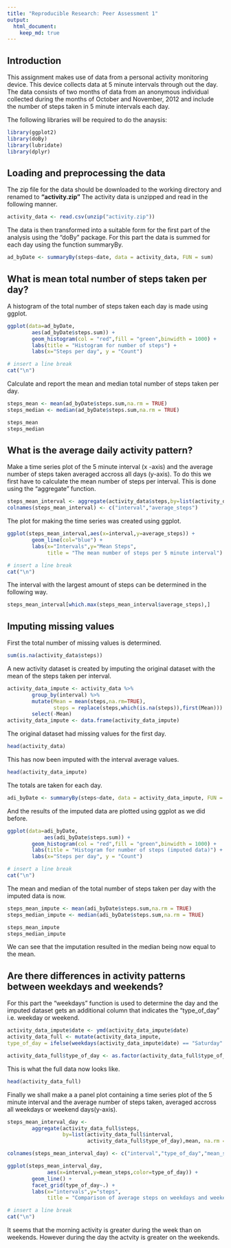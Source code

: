 ```yaml
---
title: "Reproducible Research: Peer Assessment 1"
output: 
  html_document:
    keep_md: true
---
```

## Introduction
This assignment makes use of data from a personal activity monitoring device. This device collects data at 5 minute intervals through out the day. The data consists of two months of data from an anonymous individual collected during the months of October and November, 2012 and include the number of steps taken in 5 minute intervals each day.

The following libraries will be required to do the anaysis:

```r
library(ggplot2)
library(doBy)
library(lubridate)
library(dplyr)
```

## Loading and preprocessing the data
The zip file for the data should be downloaded to the working directory and renamed to **"activity.zip"**
The activity data is unzipped and read in the following manner.
```r
activity_data <- read.csv(unzip("activity.zip"))
```
The data is then transformed into a suitable form for the first part of the analysis using the "doBy" package.
For this part the data is summed for each day using the function summaryBy.
```r
ad_byDate <- summaryBy(steps~date, data = activity_data, FUN = sum)
```

## What is mean total number of steps taken per day?
A histogram of the total number of steps taken each day is made using ggplot.
```r
ggplot(data=ad_byDate,
        aes(ad_byDate$steps.sum)) + 
        geom_histogram(col = "red",fill = "green",binwidth = 1000) + 
        labs(title = "Histogram for number of steps") + 
        labs(x="Steps per day", y = "Count")
```
```r
# insert a line break
cat("\n")
```
Calculate and report the mean and median total number of steps taken per day.
```r
steps_mean <- mean(ad_byDate$steps.sum,na.rm = TRUE)
steps_median <- median(ad_byDate$steps.sum,na.rm = TRUE)
```
```r
steps_mean
steps_median
```
## What is the average daily activity pattern?
Make a time series plot of the 5 minute interval (x -axis) and the average number of steps taken averaged accross all days (y-axis).
To do this we first have to calculate the mean number of steps per interval. This is done using the "aggregate" function.
```r
steps_mean_interval <- aggregate(activity_data$steps,by=list(activity_data$interval),mean, na.rm = TRUE)
colnames(steps_mean_interval) <- c("interval","average_steps")
```
The plot for making the time series was created using ggplot.
```r
ggplot(steps_mean_interval,aes(x=interval,y=average_steps)) + 
        geom_line(col="blue") + 
        labs(x="Intervals",y="Mean Steps",
             title = "The mean number of steps per 5 minute interval")
```
```r
# insert a line break
cat("\n")
```
The interval with the largest amount of steps can be determined in the following way.
```r
steps_mean_interval[which.max(steps_mean_interval$average_steps),]
```
## Imputing missing values
First the total number of missing values is determined.
```r
sum(is.na(activity_data$steps))
```
A new activity dataset is created by imputing the original dataset with the mean of the steps taken per interval.
```r
activity_data_impute <- activity_data %>% 
        group_by(interval) %>% 
        mutate(Mean = mean(steps,na.rm=TRUE),
               steps = replace(steps,which(is.na(steps)),first(Mean))) %>% 
        select(-Mean)
activity_data_impute <- data.frame(activity_data_impute)
```
The original dataset had missing values for the first day.
```r
head(activity_data)
```
This has now been imputed with the interval average values.
```r
head(activity_data_impute)
```
The totals are taken for each day.
```r
adi_byDate <- summaryBy(steps~date, data = activity_data_impute, FUN = sum)
```
And the results of the imputed data are plotted using ggplot as we did before.
```r
ggplot(data=adi_byDate,
            aes(adi_byDate$steps.sum)) + 
        geom_histogram(col = "red",fill = "green",binwidth = 1000) + 
        labs(title = "Histogram for number of steps (imputed data)") + 
        labs(x="Steps per day", y = "Count")
```
```r
# insert a line break
cat("\n")
```
The mean and median of the total number of steps taken per day with the imputed data is now.
```r
steps_mean_impute <- mean(adi_byDate$steps.sum,na.rm = TRUE)
steps_median_impute <- median(adi_byDate$steps.sum,na.rm = TRUE)
```
```r
steps_mean_impute
steps_median_impute
```
We can see that the imputation resulted in the median being now equal to the mean.  

## Are there differences in activity patterns between weekdays and weekends?
For this part the "weekdays" function is used to determine the day and the imputed dataset gets an additional column that indicates the "type_of_day" i.e. weekday or weekend.
```r
activity_data_impute$date <- ymd(activity_data_impute$date)
activity_data_full <- mutate(activity_data_impute, 
type_of_day = ifelse(weekdays(activity_data_impute$date) == "Saturday" | weekdays(activity_data_impute$date) == "Sunday", "weekend", "weekday"))

activity_data_full$type_of_day <- as.factor(activity_data_full$type_of_day)
```
This is what the full data now looks like.
```r
head(activity_data_full)
```
Finally we shall make a a panel plot containing a time series plot of the 5 minute interval and the average number of steps taken, averaged accross all weekdays or weekend days(y-axis).
```r
steps_mean_interval_day <- 
        aggregate(activity_data_full$steps,
                  by=list(activity_data_full$interval,
                          activity_data_full$type_of_day),mean, na.rm = TRUE)

colnames(steps_mean_interval_day) <- c("interval","type_of_day","mean_steps")

ggplot(steps_mean_interval_day,
             aes(x=interval,y=mean_steps,color=type_of_day)) + 
        geom_line() + 
        facet_grid(type_of_day~.) + 
        labs(x="intervals",y="steps",
             title = "Comparison of average steps on weekdays and weekend")
```
```r
# insert a line break
cat("\n")
```
It seems that the morning activity is greater during the week than on weekends. However during the day the actvity is greater on the weekends.
